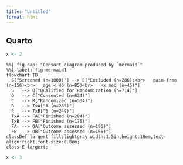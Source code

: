 ```yaml
---
title: "Untitled"
format: html
---
```


## Quarto

```r
x <- 2
```

```mermaid
%%| fig-cap: "Consort diagram produced by `mermaid`"
%%| label: fig-mermaid1
flowchart TD
  S["Screened (n=1000)"] --> E["Excluded (n=286):<br>   pain-free (n=156)<br>   age < 40 (n=85)<br>   Hx med (n=45)"]
  S   --> Q["Qualified for Randomization (n=714)"]
  Q   --> C["Consented (n=634)"]
  C   --> R["Randomized (n=534)"]
  R   --> TxA["A (n=285)"]
  R   --> TxB["B (n=249)"]
  TxA --> FA["Finished (n=204)"]
  TxB --> FB["Finished (n=175)"]
  FA  --> OA["Outcome assessed (n=196)"]
  FB  --> OB["Outcome assessed (n=165)"]
classDef largert fill:lightgray,width:1.5in,height:10em,text-align:right,font-size:0.8em;
class E largert;
```

```r
x <- 3
```
